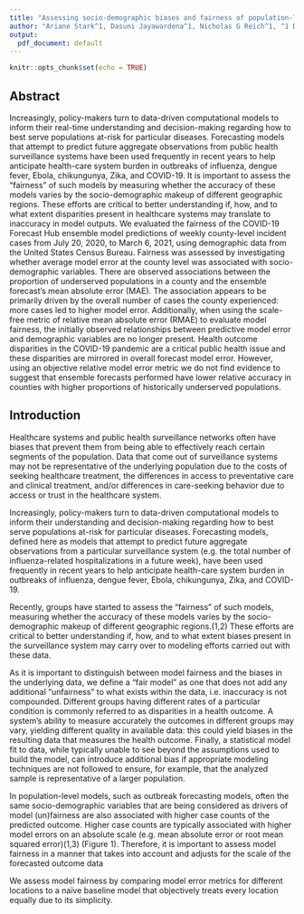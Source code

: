```yaml
---
title: "Assessing socio-demographic biases and fairness of population-level COVID-19 forecasts in the US"
author: "Ariane Stark^1, Dasuni Jayawardena^1, Nicholas G Reich^1, ^1 Department of Biostatistics and Epidemiology, University of Massachusetts-Amherst"
output:
  pdf_document: default
---
```


```r
knitr::opts_chunk$set(echo = TRUE)
```

## Abstract

Increasingly, policy-makers turn to data-driven computational models to inform their real-time understanding and decision-making regarding how to best serve populations at-risk for particular diseases. Forecasting models that attempt to predict future aggregate observations from public health surveillance systems have been used frequently in recent years to help anticipate health-care system burden in outbreaks of influenza, dengue fever, Ebola, chikungunya, Zika, and COVID-19. It is important to assess the “fairness” of such models by measuring whether the accuracy of these models varies by the socio-demographic makeup of different geographic regions. These efforts are critical to better understanding if, how, and to what extent disparities present in healthcare systems may translate to inaccuracy in model outputs. We evaluated the fairness of the COVID-19 Forecast Hub ensemble model predictions of weekly county-level incident cases from July 20, 2020, to March 6, 2021, using demographic data from the United States Census Bureau. Fairness was assessed by investigating whether average model error at the county level was associated with socio-demographic variables. There are observed associations between the proportion of underserved populations in a county and the ensemble forecast’s mean absolute error (MAE). The association appears to be primarily driven by the overall number of cases the county experienced: more cases led to higher model error. Additionally, when using the scale-free metric of relative mean absolute error (RMAE) to evaluate model fairness, the initially observed relationships between predictive model error and demographic variables are no longer present. Health outcome disparities in the COVID-19 pandemic are a critical public health issue and these disparities are mirrored in overall forecast model error. However, using an objective relative model error metric we do not find evidence to suggest that ensemble forecasts performed have lower relative accuracy in counties with higher proportions of historically underserved populations.  

## Introduction

Healthcare systems and public health surveillance networks often have biases that prevent them from being able to effectively reach certain segments of the population. Data that come out of surveillance systems may not be representative of the underlying population due to the costs of seeking healthcare treatment, the differences in access to preventative care and clinical treatment, and/or differences in care-seeking behavior due to access or trust in the healthcare system.

Increasingly, policy-makers turn to data-driven computational models to inform their understanding and decision-making regarding how to best serve populations at-risk for particular diseases. Forecasting models, defined here as models that attempt to predict future aggregate observations from a particular surveillance system (e.g. the total number of influenza-related hospitalizations in a future week), have been used frequently in recent years to help anticipate health-care system burden in outbreaks of influenza, dengue fever, Ebola, chikungunya, Zika, and COVID-19.  

Recently, groups have started to assess the “fairness” of such models, measuring whether the accuracy of these models varies by the socio-demographic makeup of different geographic regions.(1,2) These efforts are critical to better understanding if, how, and to what extent biases present in the surveillance system may carry over to modeling efforts carried out with these data.

As it is important to distinguish between model fairness and the biases in the underlying data, we define a “fair model” as one that does not add any additional “unfairness” to what exists within the data, i.e. inaccuracy is not compounded. Different groups having different rates of a particular condition is commonly referred to as disparities in a health outcome. A system’s ability to measure accurately the outcomes in different groups may vary, yielding different quality in available data: this could yield biases in the resulting data that measures the health outcome. Finally, a statistical model fit to data, while typically unable to see beyond the assumptions used to build the model, can introduce additional bias if appropriate modeling techniques are not followed to ensure, for example, that the analyzed sample is representative of a larger population.

In population-level models, such as outbreak forecasting models, often the same socio-demographic variables that are being considered as drivers of model (un)fairness are also associated with higher case counts of the predicted outcome. Higher case counts are typically associated with higher model errors on an absolute scale (e.g. mean absolute error or root mean squared error)(1,3) (Figure 1). Therefore, it is important to assess model fairness in a manner that takes into account and adjusts for the scale of the forecasted outcome data

We assess model fairness by comparing model error metrics for different locations to a naïve baseline model that objectively treats every location equally due to its simplicity.
